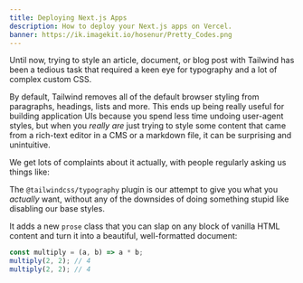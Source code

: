 ```yaml
---
title: Deploying Next.js Apps
description: How to deploy your Next.js apps on Vercel.
banner: https://ik.imagekit.io/hosenur/Pretty_Codes.png
---
```


Until now, trying to style an article, document, or blog post with Tailwind has been a tedious task that required a keen eye for typography and a lot of complex custom CSS.

By default, Tailwind removes all of the default browser styling from paragraphs, headings, lists and more. This ends up being really useful for building application UIs because you spend less time undoing user-agent styles, but when you _really are_ just trying to style some content that came from a rich-text editor in a CMS or a markdown file, it can be surprising and unintuitive.

We get lots of complaints about it actually, with people regularly asking us things like:

The `@tailwindcss/typography` plugin is our attempt to give you what you _actually_ want, without any of the downsides of doing something stupid like disabling our base styles.

It adds a new `prose` class that you can slap on any block of vanilla HTML content and turn it into a beautiful, well-formatted document:

```js showLineNumbers title="multiply.js"{2}
const multiply = (a, b) => a * b;
multiply(2, 2); // 4
multiply(2, 2); // 4
```
